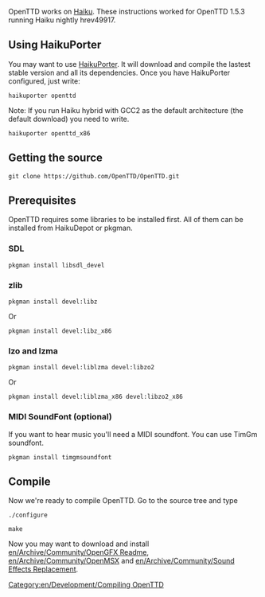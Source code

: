 OpenTTD works on [http://www.haiku-os.org Haiku]. These instructions worked for OpenTTD 1.5.3 running Haiku nightly hrev49917.

== Using HaikuPorter ==

You may want to use [http://github.com/haikuports/haikuports HaikuPorter]. It will download and compile the lastest stable version and all its dependencies. Once you have HaikuPorter configured, just write:

<pre>haikuporter openttd</pre>

Note: If you run Haiku hybrid with GCC2 as the default architecture (the default download) you need to write.

<pre>haikuporter openttd_x86</pre>

== Getting the source ==
<pre>git clone https://github.com/OpenTTD/OpenTTD.git</pre>

== Prerequisites ==

OpenTTD requires some libraries to be installed first. All of them can be installed from HaikuDepot or pkgman.

=== SDL ===

<pre>pkgman install libsdl_devel</pre>

=== zlib ===

<pre>pkgman install devel:libz</pre>

Or

<pre>pkgman install devel:libz_x86</pre>

=== lzo and lzma ===

<pre>pkgman install devel:liblzma devel:libzo2</pre>

Or

<pre>pkgman install devel:liblzma_x86 devel:libzo2_x86</pre>


=== MIDI SoundFont (optional) ===

If you want to hear music you'll need a MIDI soundfont. You can use TimGm soundfont.

<pre>pkgman install timgmsoundfont</pre>

== Compile ==

Now we're ready to compile OpenTTD. Go to the source tree and type

<pre>./configure</pre>
<pre>make</pre>

Now you may want to download and install [[en/Archive/Community/OpenGFX Readme]], [[en/Archive/Community/OpenMSX]] and [[en/Archive/Community/Sound Effects Replacement]].


[[Category:en/Development/Compiling OpenTTD]]